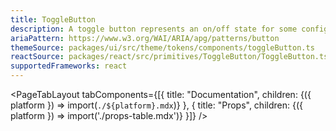 ```yaml
---
title: ToggleButton
description: A toggle button represents an on/off state for some configuration, for example switching on/off bold text in a text editor.
ariaPattern: https://www.w3.org/WAI/ARIA/apg/patterns/button
themeSource: packages/ui/src/theme/tokens/components/toggleButton.ts
reactSource: packages/react/src/primitives/ToggleButton/ToggleButton.tsx
supportedFrameworks: react
---
```



<PageTabLayout 
  tabComponents={[{
    title: "Documentation", 
    children: <Fragment>{({ platform }) => import(`./${platform}.mdx`)}</Fragment>
  },
  {
    title: "Props", 
    children: <Fragment>{({ platform }) => import('./props-table.mdx')}</Fragment>
  }]}
/>
        
